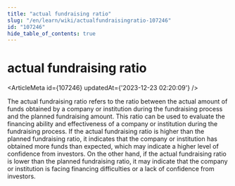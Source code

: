 ```yaml
---
title: "actual fundraising ratio"
slug: "/en/learn/wiki/actualfundraisingratio-107246"
id: "107246"
hide_table_of_contents: true
---
```



<Breadcrumbs current="actual fundraising ratio" />

# actual fundraising ratio

<ArticleMeta id={107246} updatedAt={'2023-12-23 02:20:09'} />
<div className='border-solid border-b border-t-0 my-4 border-[var(--ifm-color-gray-300)]' />

The actual fundraising ratio refers to the ratio between the actual amount of funds obtained by a company or institution during the fundraising process and the planned fundraising amount. This ratio can be used to evaluate the financing ability and effectiveness of a company or institution during the fundraising process. If the actual fundraising ratio is higher than the planned fundraising ratio, it indicates that the company or institution has obtained more funds than expected, which may indicate a higher level of confidence from investors. On the other hand, if the actual fundraising ratio is lower than the planned fundraising ratio, it may indicate that the company or institution is facing financing difficulties or a lack of confidence from investors.
